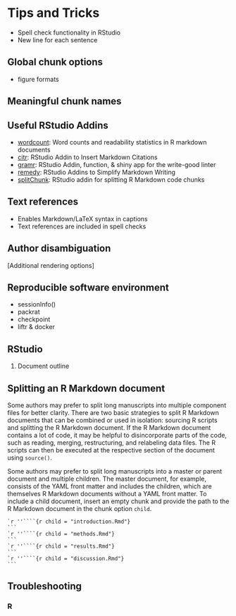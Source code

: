 # Tips and Tricks

- Spell check functionality in RStudio
- New line for each sentence

## Global chunk options

- figure formats

## Meaningful chunk names

## Useful RStudio Addins

- [wordcount](https://github.com/benmarwick/wordcountaddin): Word counts and readability statistics in R markdown documents
- [citr](https://github.com/crsh/citr): RStudio Addin to Insert Markdown Citations
- [gramr](https://github.com/ropenscilabs/gramr): RStudio Addin, function, & shiny app for the write-good linter
- [remedy](https://github.com/ThinkR-open/remedy): RStudio Addins to Simplify Markdown Writing
- [splitChunk](https://github.com/LudvigOlsen/splitChunk): RStudio addin for splitting R Markdown code chunks

## Text references

- Enables Markdown/LaTeX syntax in captions
- Text references are included in spell checks

## Author disambiguation

[Additional rendering options]

## Reproducible software environment

- sessionInfo()
- packrat
- checkpoint
- liftr & docker

## RStudio

1. Document outline


<!-- If you discover an error in a data file, never modify it directly, but instead write code to correct the value. Explain why you made the fix. -->

<!-- Before you finish for the day, make sure you can knit the notebook (if you’re using caching, make sure to clear the caches). That will let you fix any problems while the code is still fresh in your mind. -->


## Splitting an R Markdown document

Some authors may prefer to split long manuscripts into multiple component files for better clarity.
There are two basic strategies to split R Markdown documents that can be combined or used in isolation: sourcing R scripts and splitting the R Markdown document.
If the R Markdown document contains a lot of code, it may be helpful to disincorporate parts of the code, such as reading, merging, restructuring, and relabeling data files.
The R scripts can then be executed at the respective section of the document using `source()`.

Some authors may prefer to split long manuscripts into a master or parent document and multiple children.
The master document, for example, consists of the YAML front matter and includes the children, which are themselves R Markdown documents without a YAML front matter.
To include a child document, insert an empty chunk and provide the path to the R Markdown document in the chunk option `child`.
    
    `r ''````{r child = "introduction.Rmd"}
    ```
    `r ''````{r child = "methods.Rmd"}
    ```
    `r ''````{r child = "results.Rmd"}
    ```
    `r ''````{r child = "discussion.Rmd"}
    ```




## Troubleshooting

### R

<!-- Copy and paste from R4DS -->
<!-- Troubleshooting R Markdown documents can be challenging because you are no longer in an interactive R environment, and you will need to learn some new tricks. The first thing you should always try is to recreate the problem in an interactive session. Restart R, then “Run all chunks” (either from Code menu, under Run region), or with the keyboard shortcut Ctrl + Alt + R. If you’re lucky, that will recreate the problem, and you can figure out what’s going on interactively. -->

<!-- If that doesn’t help, there must be something different between your interactive environment and the R markdown environment. You’re going to need to systematically explore the options. The most common difference is the working directory: the working directory of an R Markdown is the directory in which it lives. Check the working directory is what you expect by including getwd() in a chunk. -->

<!-- Next, brainstorm all the things that might cause the bug. You’ll need to systematically check that they’re the same in your R session and your R markdown session. The easiest way to do that is to set error = TRUE on the chunk causing the problem, then use print() and str() to check that settings are as you expect. -->


